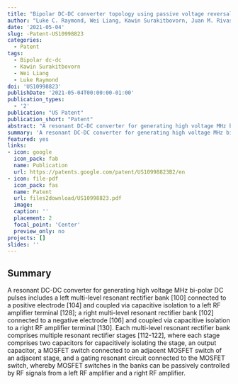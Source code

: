 ```yaml
---
title: "Bipolar DC-DC converter topology using passive voltage reversal"
author: "Luke C. Raymond, Wei Liang, Kawin Surakitbovorn, Juan M. Rivas Davila"
date: '2021-05-04'
slug: -Patent-US10998823
categories:
  - Patent
tags: 
  - Bipolar dc-dc
  - Kawin Surakitbovorn
  - Wei Liang
  - Luke Raymond
doi: 'US10998823'
publishDate: '2021-05-04T00:00:00-01:00'
publication_types:
  - '2'
publication: "US Patent"
publication_short: "Patent"
abstract: "A resonant DC-DC converter for generating high voltage MHz bi-polar DC pulses includes a left multi-level resonant rectifier bank [100] connected to a positive electrode [104] and coupled via capacitive isolation to a left RF amplifier terminal [128]; a right multi-level resonant rectifier bank [102] connected to a negative electrode [106] and coupled via capacitive isolation to a right RF amplifier terminal [130]. Each multi-level resonant rectifier bank comprises multiple resonant rectifier stages [112-122], where each stage comprises two capacitors for capacitively isolating the stage, an output capacitor, a MOSFET switch connected to an adjacent MOSFET switch of an adjacent stage, and a gating resonant circuit connected to the MOSFET switch, whereby MOSFET switches in the banks can be passively controlled by RF signals from a left RF amplifier and a right RF amplifier."
summary: 'A resonant DC-DC converter for generating high voltage MHz bi-polar DC pulses includes a left multi-level resonant rectifier bank [100] connected to a positive electrode [104] and coupled via capacitive isolation to a left RF amplifier terminal [128]; a right multi-level resonant rectifier bank [102] connected to a negative electrode [106] and coupled via capacitive isolation to a right RF amplifier terminal [130]. Each multi-level resonant rectifier bank comprises multiple resonant rectifier stages [112-122], where each stage comprises two capacitors for capacitively isolating the stage, an output capacitor, a MOSFET switch connected to an adjacent MOSFET switch of an adjacent stage, and a gating resonant circuit connected to the MOSFET switch, whereby MOSFET switches in the banks can be passively controlled by RF signals from a left RF amplifier and a right RF amplifier.'
featured: yes
links:
- icon: google
  icon_pack: fab
  name: Publication
  url: https://patents.google.com/patent/US10998823B2/en
- icon: file-pdf
  icon_pack: fas
  name: Patent
  url: files2download/US10998823.pdf
  image:
  caption: ''
  placement: 2
  focal_point: 'Center'
  preview_only: no
projects: []
slides: ''
---
```


## Summary

A resonant DC-DC converter for generating high voltage MHz bi-polar DC pulses includes a left multi-level resonant rectifier bank [100] connected to a positive electrode [104] and coupled via capacitive isolation to a left RF amplifier terminal [128]; a right multi-level resonant rectifier bank [102] connected to a negative electrode [106] and coupled via capacitive isolation to a right RF amplifier terminal [130]. Each multi-level resonant rectifier bank comprises multiple resonant rectifier stages [112-122], where each stage comprises two capacitors for capacitively isolating the stage, an output capacitor, a MOSFET switch connected to an adjacent MOSFET switch of an adjacent stage, and a gating resonant circuit connected to the MOSFET switch, whereby MOSFET switches in the banks can be passively controlled by RF signals from a left RF amplifier and a right RF amplifier.